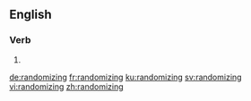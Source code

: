 ==English==

===Verb===
{{head|en|present participle}}

# {{present participle of|randomize|lang=en|nocat=1}}

[[de:randomizing]]
[[fr:randomizing]]
[[ku:randomizing]]
[[sv:randomizing]]
[[vi:randomizing]]
[[zh:randomizing]]